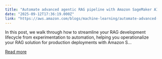 ```yaml
---
title: "Automate advanced agentic RAG pipeline with Amazon SageMaker AI"
date: "2025-09-12T17:36:19.000Z"
link: "https://aws.amazon.com/blogs/machine-learning/automate-advanced-agentic-rag-pipeline-with-amazon-sagemaker-ai/"
---
```


In this post, we walk through how to streamline your RAG development lifecycle from experimentation to automation, helping you operationalize your RAG solution for production deployments with Amazon S...

[Read more](https://aws.amazon.com/blogs/machine-learning/automate-advanced-agentic-rag-pipeline-with-amazon-sagemaker-ai/)
